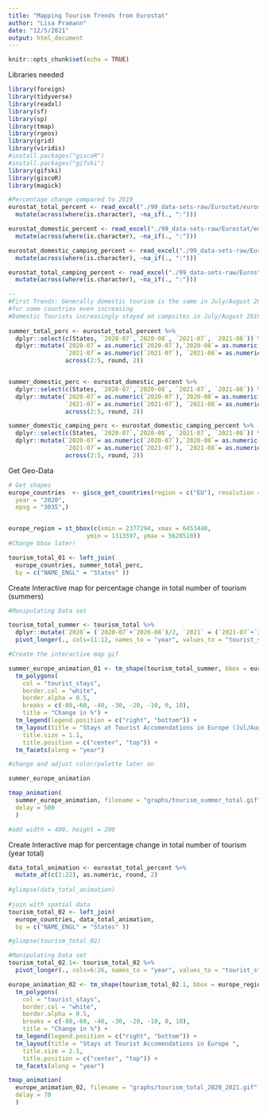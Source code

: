 ```yaml
---
title: "Mapping Tourism Trends from Eurostat"
author: "Lisa Pramann"
date: "12/5/2021"
output: html_document
---
```


```r
knitr::opts_chunk$set(echo = TRUE)
```

Libraries needed
```r
library(foreign)
library(tidyverse)
library(readxl)
library(sf)
library(sp)
library(tmap)
library(rgeos)
library(grid)
library(viridis)
#install.packages("giscoR")
#install.packages("gifski")
library(gifski)
library(giscoR)
library(magick)
```

```r
#Percentage change compared to 2019
eurostat_total_percent <- read_excel("./99_data-sets-raw/Eurostat/eurostat-total-percentage.xlsx") %>%
  mutate(across(where(is.character), ~na_if(., ":")))

eurostat_domestic_percent <- read_excel("./99_data-sets-raw/Eurostat/eurostat-domestic-percentage.xlsx") %>%
  mutate(across(where(is.character), ~na_if(., ":")))

eurostat_domestic_camping_percent <- read_excel("./99_data-sets-raw/Eurostat/eurostat-domestic-camping-percentage.xlsx") %>%
  mutate(across(where(is.character), ~na_if(., ":")))

eurostat_total_camping_percent <- read_excel("./99_data-sets-raw/Eurostat/eurostat-total-camping-percentage.xlsx") %>%
  mutate(across(where(is.character), ~na_if(., ":")))

--
#First Trends: Generally domestic tourism is the same in July/August 2019 compared to 2020/21 
#for some countries even increasing 
#Domestic Tourists increasingly stayed ad campsites in July/August 2019 compared to 2020/21
  
summer_total_perc <- eurostat_total_percent %>%
  dplyr::select(c(States, `2020-07`,`2020-08`, `2021-07`, `2021-08`)) %>% 
  dplyr::mutate(`2020-07`= as.numeric(`2020-07`),`2020-08`= as.numeric(`2020-08`),
                `2021-07`= as.numeric(`2021-07`), `2021-08`= as.numeric(`2021-08`), 
                across(2:5, round, 2))


summer_domestic_perc <- eurostat_domestic_percent %>%
  dplyr::select(c(States, `2020-07`,`2020-08`, `2021-07`, `2021-08`)) %>% 
  dplyr::mutate(`2020-07`= as.numeric(`2020-07`),`2020-08`= as.numeric(`2020-08`),
                `2021-07`= as.numeric(`2021-07`), `2021-08`= as.numeric(`2021-08`), 
                across(2:5, round, 2))

summer_domestic_camping_perc <- eurostat_domestic_camping_percent %>%
  dplyr::select(c(States, `2020-07`,`2020-08`, `2021-07`, `2021-08`)) %>% 
  dplyr::mutate(`2020-07`= as.numeric(`2020-07`),`2020-08`= as.numeric(`2020-08`),
                `2021-07`= as.numeric(`2021-07`), `2021-08`= as.numeric(`2021-08`), 
                across(2:5, round, 2))
```


Get Geo-Data
```r
# Get shapes
europe_countries  <- gisco_get_countries(region = c("EU"), resolution = "3",
  year = "2020",
  epsg = "3035",)


europe_region = st_bbox(c(xmin = 2377294, xmax = 6453440,
                      ymin = 1313597, ymax = 5628510))
#Change bbox later!

tourism_total_01 <- left_join( 
  europe_countries, summer_total_perc,
  by = c("NAME_ENGL" = "States" ))
```


Create Interactive map for percentage change in total number of tourism (summers)
```r

#Manipulating Data set 

tourism_total_summer <- tourism_total %>%
  dplyr::mutate(`2020`= (`2020-07`+`2020-08`)/2, `2021` = (`2021-07`+`2021-08`)/2) %>% 
  pivot_longer(., cols=11:12, names_to = "year", values_to = "tourist_stays")

#Create the interactive map gif

summer_europe_animation_01 <- tm_shape(tourism_total_summer, bbox = europe_region) +
  tm_polygons(
    col = "tourist_stays",
    border.col = "white",
    border.alpha = 0.5,
    breaks = c(-80,-60, -40, -30, -20, -10, 0, 10),
    title = "Change in %") +
  tm_legend(legend.position = c("right", "bottom")) +
  tm_layout(title = "Stays at Tourist Accomendations in Europe (Jul/Aug)",
    title.size = 1.1,
    title.position = c("center", "top")) +
  tm_facets(along = "year")

#change and adjust color/palette later on

summer_europe_animation

tmap_animation(
  summer_europe_animation, filename = "graphs/tourism_summer_total.gif", width = 1700, height = 1200,
  delay = 500 
  )

#add width = 400, height = 200
```

Create Interactive map for percentage change in total number of tourism (year total)
```r

data_total_animation <- eurostat_total_percent %>% 
  mutate_at(c(2:22), as.numeric, round, 2)
  
#glimpse(data_total_animation)  
  
#join with spatial data
tourism_total_02 <- left_join( 
  europe_countries, data_total_animation,
  by = c("NAME_ENGL" = "States" ))

#glimpse(tourism_total_02)

#Manipulating Data set 
tourism_total_02.1<- tourism_total_02 %>%
  pivot_longer(., cols=6:26, names_to = "year", values_to = "tourist_stays")

europe_animation_02 <- tm_shape(tourism_total_02.1, bbox = europe_region) +
  tm_polygons(
    col = "tourist_stays",
    border.col = "white",
    border.alpha = 0.5,
    breaks = c(-80,-60, -40, -30, -20, -10, 0, 10),
    title = "Change in %") +
  tm_legend(legend.position = c("right", "bottom")) +
  tm_layout(title = "Stays at Tourist Accomendations in Europe ",
    title.size = 2.1,
    title.position = c("center", "top")) +
  tm_facets(along = "year")

tmap_animation(
  europe_animation_02, filename = "graphs/tourism_total_2020_2021.gif", width = 1700, height = 1200,
  delay = 70
  )

```


